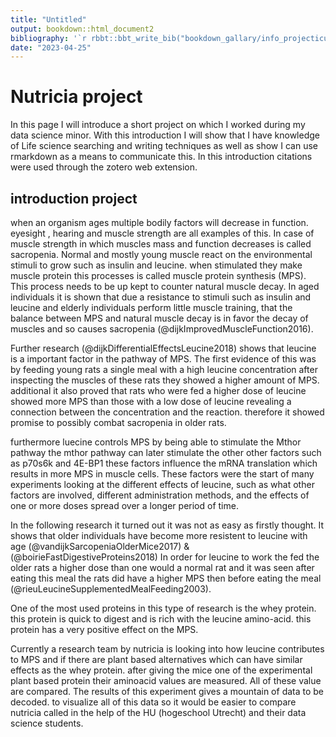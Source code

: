 ```yaml
---
title: "Untitled"
output: bookdown::html_document2
bibliography: '`r rbbt::bbt_write_bib("bookdown_gallary/info_projecticum_dsfb2.json", overwrite = TRUE)`'
date: "2023-04-25"
---
```

# Nutricia project 

In this page I will introduce a short project on which I worked during my data science minor. With this introduction I will show that I have knowledge of Life science searching and writing techniques as well as show I can use rmarkdown as a means to communicate this. In this introduction citations were used through the zotero web extension.

## introduction project

when an organism ages multiple bodily factors will decrease in function. eyesight , hearing and muscle strength are all examples of this. In case of muscle strength in which muscles mass and function decreases is called sacropenia. Normal and mostly young muscle react on the environmental stimuli to grow such as insulin and leucine. when stimulated they make muscle protein this processes is called muscle protein synthesis (MPS). This process needs to be up kept to counter natural muscle decay. In aged individuals it is shown that due a resistance to stimuli such as insulin and leucine and elderly individuals perform little muscle training, that the balance between MPS and natural muscle decay is in favor the decay of muscles and so causes sacropenia (@dijkImprovedMuscleFunction2016). 

Further research (@dijkDifferentialEffectsLeucine2018) shows that leucine is a important factor in the pathway of MPS. The first evidence of this was by feeding young rats a single meal with a high leucine concentration after inspecting the muscles of these rats they showed a higher amount of MPS. additional it also proved that rats who were fed a higher dose of leucine showed more MPS than those with a low dose of leucine revealing a connection between the concentration and the reaction. therefore it showed promise to possibly combat sacropenia in older rats.

furthermore luecine controls MPS by being able to stimulate the Mthor pathway the mthor pathway can later stimulate the other other factors such as p70s6k and 4E-BP1 these factors influence the mRNA translation which results in more MPS in muscle cells. These factors were the start of many experiments looking at the different effects of leucine, such as what other factors are involved, different administration methods, and the effects of one or more doses spread over a longer period of time.

In the following research it turned out it was not as easy as firstly thought. It shows that older individuals have become more resistent to leucine with age (@vandijkSarcopeniaOlderMice2017) & (@boirieFastDigestiveProteins2018) In order for leucine to work the fed the older rats a higher dose than one would a normal rat and it was seen after eating this meal the rats did have a higher MPS then before eating the meal (@rieuLeucineSupplementedMealFeeding2003).

One of the most used proteins in this type of research is the whey protein. this protein is quick to digest and is rich with the leucine amino-acid. this protein has a very positive effect on the MPS.
 
Currently a research team by nutricia is looking into how leucine contributes to MPS and if there are plant based alternatives which can have similar effects as the whey protein. after giving the mice one of the experimental plant based protein their aminoacid values are measured. All of these value are compared. The results of this experiment gives a mountain of data to be decoded. to visualize all of this data so it would be easier to compare nutricia called in the help of the HU (hogeschool Utrecht) and their data science students.  



